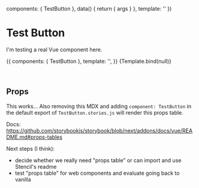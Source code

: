 
<Meta title='Test Button' component={TestButton} />

  components: { TestButton },
  data() {
    return { args }
  },
  template: '<test-button v-bind="args"></test-button>'
})

# Test Button

I'm testing a real Vue component here.

<Preview>
  <Story name='Text'>{{
    components: { TestButton },
    template: '<test-button label="Click!"></test-button>',
  }}</Story>
</Preview>

<Preview>
  <Story name='With Args' args={{ label: 'OKCOOL' }}>
    {Template.bind(null)}
  </Story>
</Preview>

<p>&nbsp;</p>

## Props

This works… Also removing this MDX and adding `component: TestButton` in the default export of `TestButton.stories.js` will render this props table.

<Props of={TestButton} />

Docs: https://github.com/storybookjs/storybook/blob/next/addons/docs/vue/README.md#props-tables

Next steps (I think):
- decide whether we really need "props table" or can import and use Stencil's readme
- test "props table" for web components and evaluate going back to vanilla